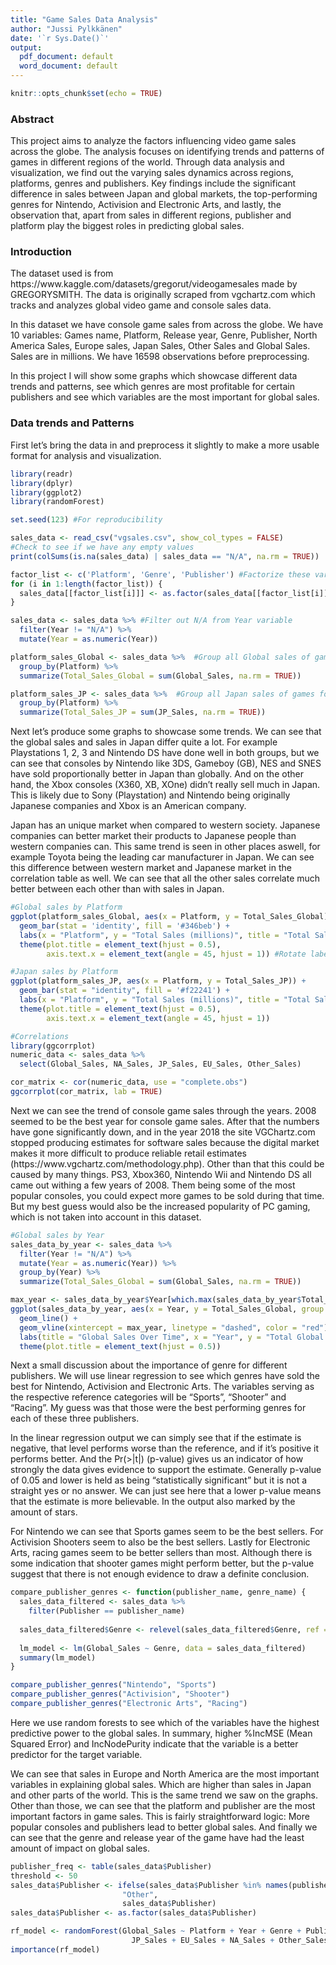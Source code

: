 ---
title: "Game Sales Data Analysis"
author: "Jussi Pylkkänen"
date: '`r Sys.Date()`'
output:
  pdf_document: default
  word_document: default
---

```{r setup, include=FALSE}
knitr::opts_chunk$set(echo = TRUE)
```

### Abstract

This project aims to analyze the factors influencing video game sales across the globe. The analysis focuses on identifying trends and patterns of games in different regions of the world. Through data analysis and visualization, we find out the varying sales dynamics across regions, platforms, genres and publishers. Key findings include the significant difference in sales between Japan and global markets, the top-performing genres for Nintendo, Activision and Electronic Arts, and lastly, the observation that, apart from sales in different regions, publisher and platform play the biggest roles in predicting global sales.

### Introduction

The dataset used is from https://www.kaggle.com/datasets/gregorut/videogamesales made by GREGORYSMITH.
The data is originally scraped from vgchartz.com which tracks and analyzes global video game and console sales data.

In this dataset we have console game sales from across the globe. We have 10 variables: Games name, Platform, Release year, Genre, Publisher, North America Sales, Europe sales, Japan Sales, Other Sales and Global Sales. Sales are in millions. We have 16598 observations before preprocessing.

In this project I will show some graphs which showcase different data trends and patterns, see which genres are most profitable for certain publishers and see which variables are the most important for global sales.

### Data trends and Patterns

First let's bring the data in and preprocess it slightly to make a more usable format for analysis and visualization.

```{r libraries, echo=TRUE, include=FALSE}
library(readr)
library(dplyr)
library(ggplot2)
library(randomForest)
```


```{r preprocess}
set.seed(123) #For reproducibility

sales_data <- read_csv("vgsales.csv", show_col_types = FALSE)
#Check to see if we have any empty values
print(colSums(is.na(sales_data) | sales_data == "N/A", na.rm = TRUE))

factor_list <- c('Platform', 'Genre', 'Publisher') #Factorize these variables
for (i in 1:length(factor_list)) {
  sales_data[[factor_list[i]]] <- as.factor(sales_data[[factor_list[i]]])
}

sales_data <- sales_data %>% #Filter out N/A from Year variable
  filter(Year != "N/A") %>%
  mutate(Year = as.numeric(Year))

platform_sales_Global <- sales_data %>%  #Group all Global sales of games for a platform together
  group_by(Platform) %>%
  summarize(Total_Sales_Global = sum(Global_Sales, na.rm = TRUE))

platform_sales_JP <- sales_data %>%  #Group all Japan sales of games for a platform together
  group_by(Platform) %>%
  summarize(Total_Sales_JP = sum(JP_Sales, na.rm = TRUE))
```

Next let's produce some graphs to showcase some trends. We can see that the global sales and sales in Japan differ quite a lot. For example Playstations 1, 2, 3 and Nintendo DS have done well in both groups, but we can see that consoles by Nintendo like 3DS, Gameboy (GB), NES and SNES have sold proportionally better in Japan than globally. And on the other hand, the Xbox consoles (X360, XB, XOne) didn't really sell much in Japan. This is likely due to Sony (Playstation) and Nintendo being originally Japanese companies and Xbox is an American company. 

Japan has an unique market when compared to western society. Japanese companies can better market their products to Japanese people than western companies can. This same trend is seen in other places aswell, for example Toyota being the leading car manufacturer in Japan. We can see this difference between western market and Japanese market in the correlation table as well. We can see that all the other sales correlate much better between each other than with sales in Japan. 

```{r graphs}
#Global sales by Platform
ggplot(platform_sales_Global, aes(x = Platform, y = Total_Sales_Global)) +
  geom_bar(stat = 'identity', fill = '#346beb') +
  labs(x = "Platform", y = "Total Sales (millions)", title = "Total Sales of Games Globally by Platform") +
  theme(plot.title = element_text(hjust = 0.5),
        axis.text.x = element_text(angle = 45, hjust = 1)) #Rotate labels for readability

#Japan sales by Platform
ggplot(platform_sales_JP, aes(x = Platform, y = Total_Sales_JP)) +
  geom_bar(stat = "identity", fill = '#f22241') +
  labs(x = "Platform", y = "Total Sales (millions)", title = "Total Sales of Games in Japan by Platform") +
  theme(plot.title = element_text(hjust = 0.5),
        axis.text.x = element_text(angle = 45, hjust = 1))

#Correlations
library(ggcorrplot)
numeric_data <- sales_data %>%
  select(Global_Sales, NA_Sales, JP_Sales, EU_Sales, Other_Sales)

cor_matrix <- cor(numeric_data, use = "complete.obs")
ggcorrplot(cor_matrix, lab = TRUE)
```
Next we can see the trend of console game sales through the years. 2008 seemed to be the best year for console game sales. After that the numbers have gone significantly down, and in the year 2018 the site VGChartz.com stopped producing estimates for software sales because the digital market makes it more difficult to produce reliable retail estimates (https://www.vgchartz.com/methodology.php). Other than that this could be caused by many things. PS3, Xbox360, Nintendo Wii and Nintendo DS all came out withing a few years of 2008. Them being some of the most popular consoles, you could expect more games to be sold during that time. But my best guess would also be the increased popularity of PC gaming, which is not taken into account in this dataset.

```{r graph year}
#Global sales by Year
sales_data_by_year <- sales_data %>%
  filter(Year != "N/A") %>%
  mutate(Year = as.numeric(Year)) %>%
  group_by(Year) %>%
  summarize(Total_Sales_Global = sum(Global_Sales, na.rm = TRUE))

max_year <- sales_data_by_year$Year[which.max(sales_data_by_year$Total_Sales_Global)]
ggplot(sales_data_by_year, aes(x = Year, y = Total_Sales_Global, group = 1)) +
  geom_line() +
  geom_vline(xintercept = max_year, linetype = "dashed", color = "red") +
  labs(title = "Global Sales Over Time", x = "Year", y = "Total Global Sales") +
  theme(plot.title = element_text(hjust = 0.5))
```

Next a small discussion about the importance of genre for different publishers. We will use linear regression to see which genres have sold the best for Nintendo, Activision and Electronic Arts. The variables serving as the respective reference categories will be "Sports", "Shooter" and "Racing". My guess was that those were the best performing genres for each of these three publishers.

In the linear regression output we can simply see that if the estimate is negative, that level performs worse than the reference, and if it's positive it performs better. And the Pr(>|t|) (p-value) gives us an indicator of how strongly the data gives evidence to support the estimate. Generally p-value of 0.05 and lower is held as being "statistically significant" but it is not a straight yes or no answer. We can just see here that a lower p-value means that the estimate is more believable. In the output also marked by the amount of stars.

For Nintendo we can see that Sports games seem to be the best sellers. For Activision Shooters seem to also be the best sellers. Lastly for Electronic Arts, racing games seem to be better sellers than most. Although there is some indication that shooter games might perform better, but the p-value suggest that there is not enough evidence to draw a definite conclusion.

```{r linreg}
compare_publisher_genres <- function(publisher_name, genre_name) {
  sales_data_filtered <- sales_data %>%
    filter(Publisher == publisher_name)
  
  sales_data_filtered$Genre <- relevel(sales_data_filtered$Genre, ref = genre_name)
  
  lm_model <- lm(Global_Sales ~ Genre, data = sales_data_filtered)
  summary(lm_model)
}

compare_publisher_genres("Nintendo", "Sports")
compare_publisher_genres("Activision", "Shooter")
compare_publisher_genres("Electronic Arts", "Racing")

```

Here we use random forests to see which of the variables have the highest predictive power to the global sales. In summary, higher %IncMSE (Mean Squared Error) and IncNodePurity indicate that the variable is a better predictor for the target variable.

We can see that sales in Europe and North America are the most important variables in explaining global sales. Which are higher than sales in Japan and other parts of the world. This is the same trend we saw on the graphs. Other than those, we can see that the platform and publisher are the most important factors in game sales. This is fairly straightforward logic: More popular consoles and publishers lead to better global sales. And finally we can see that the genre and release year of the game have had the least amount of impact on global sales. 

```{r randomForest}
publisher_freq <- table(sales_data$Publisher)
threshold <- 50
sales_data$Publisher <- ifelse(sales_data$Publisher %in% names(publisher_freq[publisher_freq < threshold]), 
                         "Other", 
                         sales_data$Publisher)
sales_data$Publisher <- as.factor(sales_data$Publisher)

rf_model <- randomForest(Global_Sales ~ Platform + Year + Genre + Publisher + 
                           JP_Sales + EU_Sales + NA_Sales + Other_Sales, data = sales_data, importance = TRUE)
importance(rf_model)
```

